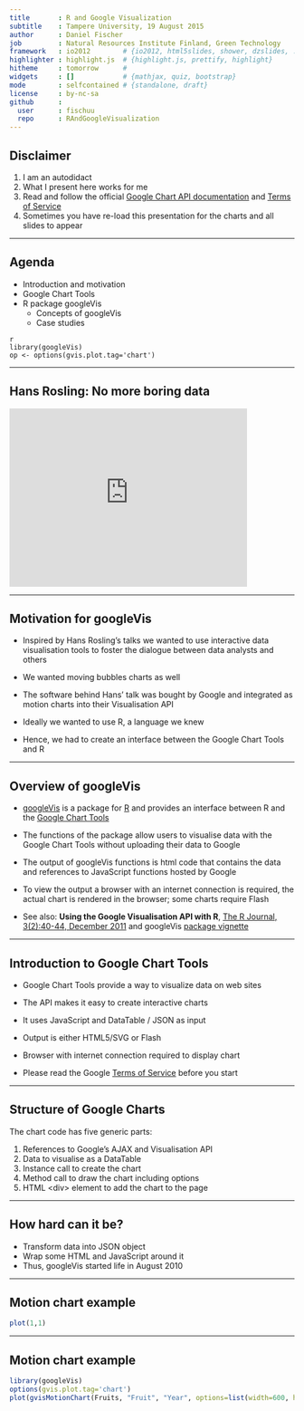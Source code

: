 ```yaml
---
title       : R and Google Visualization
subtitle    : Tampere University, 19 August 2015
author      : Daniel Fischer
job         : Natural Resources Institute Finland, Green Technology
framework   : io2012        # {io2012, html5slides, shower, dzslides, ...}
highlighter : highlight.js  # {highlight.js, prettify, highlight}
hitheme     : tomorrow      # 
widgets     : []            # {mathjax, quiz, bootstrap}
mode        : selfcontained # {standalone, draft}
license     : by-nc-sa
github      :
  user      : fischuu
  repo      : RAndGoogleVisualization
---
```


## Disclaimer

1. I am an autodidact 
2. What I present here works for me
3. Read and follow the official [Google Chart API documentation](https://developers.google.com/chart/) and [Terms of Service](https://developers.google.com/readme/terms)
4. Sometimes you have re-load this presentation for the charts and all slides to appear

---

## Agenda

* Introduction and motivation
* Google Chart Tools
* R package googleVis
  * Concepts of googleVis
  * Case studies

```
{r setOptions, message=FALSE}
library(googleVis)
op <- options(gvis.plot.tag='chart')
```
                  
--- 

## Hans Rosling: No more boring data

<iframe width="420" height="315" src="http://www.youtube.com/embed/hVimVzgtD6w" frameborder="0" allowfullscreen></iframe>

---

## Motivation for googleVis

* Inspired by Hans Rosling’s talks we wanted to use interactive data visualisation tools to foster the dialogue between data analysts and others

* We wanted moving bubbles charts as well

* The software behind Hans’ talk was bought by Google and integrated as motion charts into their Visualisation API

* Ideally we wanted to use R, a language we knew

* Hence, we had to create an interface between the Google Chart Tools and R

--- 

## Overview of googleVis

* [googleVis](http://code.google.com/p/google-motion-charts-with-r/) is a package for [R](http://www.r-poject.org/) and provides an interface between R and the [Google Chart Tools](https://developers.google.com/chart/)

* The functions of the package allow users to visualise data with the Google Chart Tools without uploading their data to Google

* The output of googleVis functions is html code that contains the data and references to JavaScript functions hosted by Google

* To view the output a browser with an internet connection is required, the actual chart is rendered in the browser; some charts require Flash

* See also: **Using the Google Visualisation API with R**, 
  [The R Journal, 3(2):40-44, December 2011](http://journal.r-project.org/archive/2011-2/RJournal_2011-2_Gesmann+de~Castillo.pdf) and googleVis [package vignette](http://cran.r-project.org/web/packages/googleVis/vignettes/googleVis.pdf)

---

## Introduction to Google Chart Tools

* Google Chart Tools provide a way to visualize data on web sites

* The API makes it easy to create interactive charts

* It uses JavaScript and DataTable / JSON as input

* Output is either HTML5/SVG or Flash

* Browser with internet connection required to display chart

* Please read the Google [Terms of Service](https://developers.google.com/terms/) before you start

---

## Structure of Google Charts

The chart code has five generic parts:

1. References to Google’s AJAX and Visualisation API
2. Data to visualise as a DataTable
3. Instance call to create the chart
4. Method call to draw the chart including options
5. HTML &lt;div&gt; element to add the chart to the page

---

## How hard can it be?

* Transform data into JSON object 
* Wrap some HTML and JavaScript around it 
* Thus, googleVis started life in August 2010


----

## Motion chart example

```r
plot(1,1)
```

---

## Motion chart example

```r
library(googleVis)
options(gvis.plot.tag='chart')
plot(gvisMotionChart(Fruits, "Fruit", "Year", options=list(width=600, height=400)), tag="chart")
```
